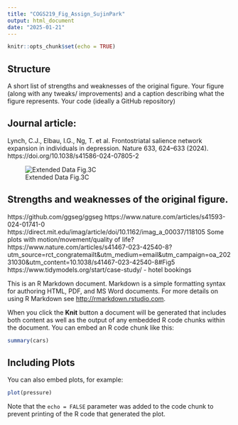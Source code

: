 ---
title: "COGS219_Fig_Assign_SujinPark"
output: html_document
date: "2025-01-21"
---

```{r setup, include=FALSE}
knitr::opts_chunk$set(echo = TRUE)
```

## Structure
A short list of strengths and weaknesses of the original figure.
Your figure (along with any tweaks/ improvements) and a caption describing what the figure represents.
Your code (ideally a GitHub repository)

## Journal article: 

Lynch, C.J., Elbau, I.G., Ng, T. et al. Frontostriatal salience network expansion in individuals in depression. Nature 633, 624–633 (2024). https://doi.org/10.1038/s41586-024-07805-2

![Extended Data Fig.3C](https://github.com/suezaan/WI25_COGS219_Assignments/blob/main/1.%20Figure%20Assignment/Original%20Figure:%20Extended%20Data%20Fig.%203C.png?raw=true)

## Strengths and weaknesses of the original figure. 

https://github.com/ggseg/ggseg
https://www.nature.com/articles/s41593-024-01741-0
https://direct.mit.edu/imag/article/doi/10.1162/imag_a_00037/118105 
Some plots with motion/movement/quality of life?  
https://www.nature.com/articles/s41467-023-42540-8?utm_source=rct_congratemailt&utm_medium=email&utm_campaign=oa_20231030&utm_content=10.1038/s41467-023-42540-8#Fig5 
https://www.tidymodels.org/start/case-study/ - hotel bookings 


This is an R Markdown document. Markdown is a simple formatting syntax for authoring HTML, PDF, and MS Word documents. For more details on using R Markdown see <http://rmarkdown.rstudio.com>.

When you click the **Knit** button a document will be generated that includes both content as well as the output of any embedded R code chunks within the document. You can embed an R code chunk like this:

```{r cars}
summary(cars)
```

## Including Plots

You can also embed plots, for example:

```{r pressure, echo=FALSE}
plot(pressure)
```

Note that the `echo = FALSE` parameter was added to the code chunk to prevent printing of the R code that generated the plot.
